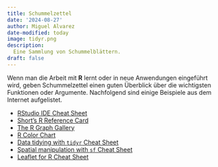 ```yaml
---
title: Schummelzettel
date: '2024-08-27'
author: Miguel Alvarez
date-modified: today
image: tidyr.png
description:
  Eine Sammlung von Schummelblättern.
draft: false
---
```


Wenn man die Arbeit mit **R** lernt oder in neue Anwendungen eingeführt wird, geben Schummelzettel einen guten Überblick über die wichtigsten Funktionen oder Argumente.
Nachfolgend sind einige Beispiele aus dem Internet aufgelistet.

- [RStudio IDE Cheat Sheet](https://github.com/rstudio/cheatsheets/blob/main/rstudio-ide.pdf)
- [Short's R Reference
  Card](https://cran.r-project.org/doc/contrib/Short-refcard.pdf)
- [The R Graph Gallery](https://r-graph-gallery.com/)
- [R Color
  Chart](https://rstudio-pubs-static.s3.amazonaws.com/3486_79191ad32cf74955b4502b8530aad627.html)
- [Data tidying with `tidyr` Cheat
  Sheet](https://posit.co/wp-content/uploads/2022/10/tidyr.pdf)
- [Spatial manipulation with `sf` Cheat Sheet](https://github.com/rstudio/cheatsheets/blob/main/sf.pdf)
- [Leaflet for R Cheat Sheet](https://github.com/rstudio/cheatsheets/blob/main/sf.pdf)
<!-- - [`knitr` Reference
  Card](https://cran.r-project.org/web/packages/knitr/vignettes/knitr-refcard.pdf)
- [R Markdown Cheat
  Sheet](https://www.rstudio.com/wp-content/uploads/2015/02/rmarkdown-cheatsheet.pdf)
- [Interaktives Markdown Tutorial](https://www.markdowntutorial.com/)
- [Code Chunk Options for knitr and Rmarkdown](https://yihui.org/knitr/options/) -->
<!-- - [The Carpentries Glosario](https://glosario.carpentries.org/) -->
  